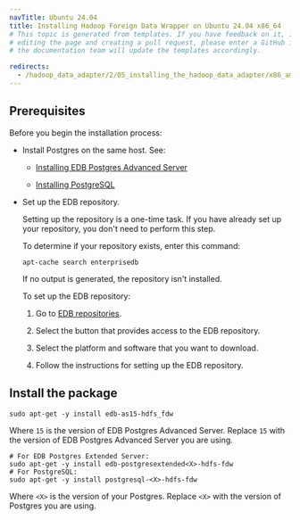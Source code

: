 ```yaml
---
navTitle: Ubuntu 24.04
title: Installing Hadoop Foreign Data Wrapper on Ubuntu 24.04 x86_64
# This topic is generated from templates. If you have feedback on it, instead of
# editing the page and creating a pull request, please enter a GitHub issue and
# the documentation team will update the templates accordingly.

redirects:
  - /hadoop_data_adapter/2/05_installing_the_hadoop_data_adapter/x86_amd64/hadoop_ubuntu24_x86
---
```


## Prerequisites

Before you begin the installation process:

- Install Postgres on the same host. See:

  - [Installing EDB Postgres Advanced Server](/epas/latest/installing/)

  - [Installing PostgreSQL](https://www.postgresql.org/download/)

- Set up the EDB repository.

  Setting up the repository is a one-time task. If you have already set up your repository, you don't need to perform this step.

  To determine if your repository exists, enter this command:

  `apt-cache search enterprisedb`

  If no output is generated, the repository isn't installed.

  To set up the EDB repository:

  1. Go to [EDB repositories](https://www.enterprisedb.com/repos-downloads).

  1. Select the button that provides access to the EDB repository.

  1. Select the platform and software that you want to download.

  1. Follow the instructions for setting up the EDB repository.

## Install the package

```shell
sudo apt-get -y install edb-as15-hdfs_fdw
```

Where `15` is the version of EDB Postgres Advanced Server. Replace `15` with the version of EDB Postgres Advanced Server you are using.

```shell
# For EDB Postgres Extended Server:
sudo apt-get -y install edb-postgresextended<X>-hdfs-fdw
# For PostgreSQL:
sudo apt-get -y install postgresql-<X>-hdfs-fdw
```

Where `<X>` is the version of your Postgres. Replace `<X>` with the version of Postgres you are using.
